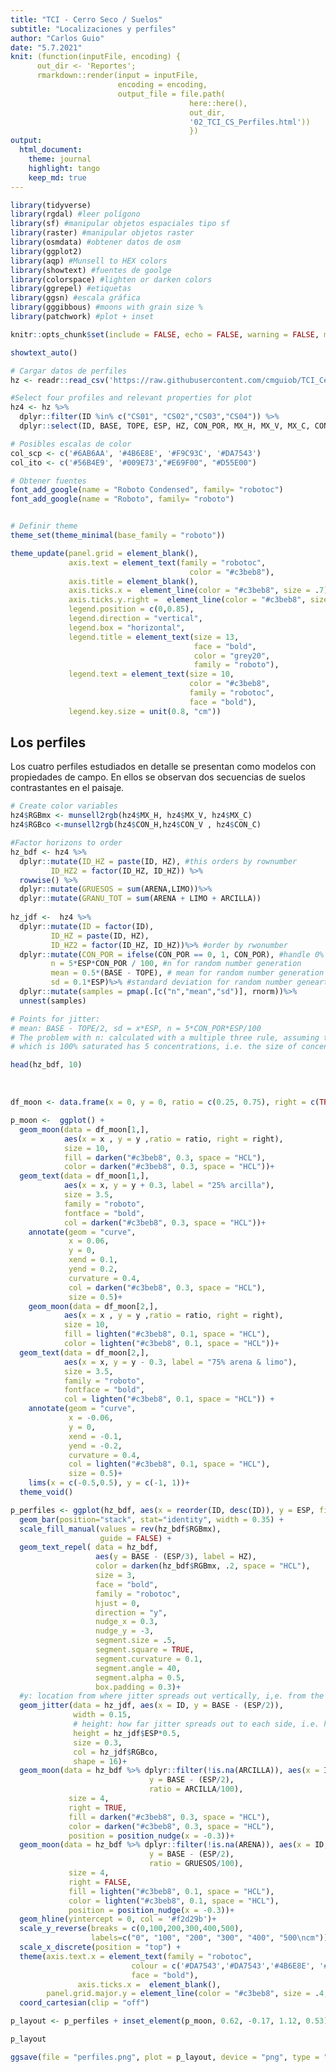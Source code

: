 ```yaml
---
title: "TCI - Cerro Seco / Suelos"
subtitle: "Localizaciones y perfiles"
author: "Carlos Guio"
date: "5.7.2021"
knit: (function(inputFile, encoding) { 
      out_dir <- 'Reportes';
      rmarkdown::render(input = inputFile,
                        encoding = encoding, 
                        output_file = file.path(
                                        here::here(), 
                                        out_dir, 
                                        '02_TCI_CS_Perfiles.html'))
                                        })
output:
  html_document:
    theme: journal
    highlight: tango
    keep_md: true
---
```



```r

library(tidyverse)
library(rgdal) #leer polígono
library(sf) #manipular objetos espaciales tipo sf
library(raster) #manipular objetos raster
library(osmdata) #obtener datos de osm
library(ggplot2)
library(aqp) #Munsell to HEX colors
library(showtext) #fuentes de goolge
library(colorspace) #lighten or darken colors
library(ggrepel) #etiquetas 
library(ggsn) #escala gráfica
library(gggibbous) #moons with grain size %
library(patchwork) #plot + inset

knitr::opts_chunk$set(include = FALSE, echo = FALSE, warning = FALSE, message = FALSE, fig.align="center", fig.showtext = TRUE, fig.retina = 1, dpi = 300, out.width = "70%")

showtext_auto()
```


```r

# Cargar datos de perfiles
hz <- readr::read_csv('https://raw.githubusercontent.com/cmguiob/TCI_CerroSeco_git/main/Datos/Suelos_CS_Horiz.csv')

#Select four profiles and relevant properties for plot
hz4 <- hz %>%
  dplyr::filter(ID %in% c("CS01", "CS02","CS03","CS04")) %>%
  dplyr::select(ID, BASE, TOPE, ESP, HZ, CON_POR, MX_H, MX_V, MX_C, CON_H, CON_V, CON_C, ARENA, LIMO, ARCILLA )

```


```r

# Posibles escalas de color
col_scp <- c('#6AB6AA', '#4B6E8E', '#F9C93C', '#DA7543')
col_ito <- c('#56B4E9', '#009E73',"#E69F00", "#D55E00")

# Obtener fuentes
font_add_google(name = "Roboto Condensed", family= "robotoc")
font_add_google(name = "Roboto", family= "roboto")


# Definir theme
theme_set(theme_minimal(base_family = "roboto"))

theme_update(panel.grid = element_blank(),
             axis.text = element_text(family = "robotoc",
                                        color = "#c3beb8"),
             axis.title = element_blank(),
             axis.ticks.x =  element_line(color = "#c3beb8", size = .7),
             axis.ticks.y.right =  element_line(color = "#c3beb8", size = .7),
             legend.position = c(0,0.85),
             legend.direction = "vertical", 
             legend.box = "horizontal",
             legend.title = element_text(size = 13, 
                                         face = "bold", 
                                         color = "grey20", 
                                         family = "roboto"),
             legend.text = element_text(size = 10, 
                                        color = "#c3beb8", 
                                        family = "robotoc",
                                        face = "bold"),
             legend.key.size = unit(0.8, "cm"))

```


## Los perfiles

Los cuatro perfiles estudiados en detalle se presentan como modelos con propiedades de campo. En ellos se observan dos secuencias de suelos contrastantes en el paisaje.

```r

# Create color variables
hz4$RGBmx <- munsell2rgb(hz4$MX_H, hz4$MX_V, hz4$MX_C)
hz4$RGBco <-munsell2rgb(hz4$CON_H,hz4$CON_V , hz4$CON_C)

#Factor horizons to order
hz_bdf <- hz4 %>%
  dplyr::mutate(ID_HZ = paste(ID, HZ), #this orders by rownumber
         ID_HZ2 = factor(ID_HZ, ID_HZ)) %>%
  rowwise() %>%
  dplyr::mutate(GRUESOS = sum(ARENA,LIMO))%>%
  dplyr::mutate(GRANU_TOT = sum(ARENA + LIMO + ARCILLA))
  
hz_jdf <-  hz4 %>%
  dplyr::mutate(ID = factor(ID),
         ID_HZ = paste(ID, HZ), 
         ID_HZ2 = factor(ID_HZ, ID_HZ))%>% #order by rwonumber
  dplyr::mutate(CON_POR = ifelse(CON_POR == 0, 1, CON_POR), #handle 0% concen.
         n = 5*ESP*CON_POR / 100, #n for random number generation
         mean = 0.5*(BASE - TOPE), # mean for random number generation
         sd = 0.1*ESP)%>% #standard deviation for random number geneartion
  dplyr::mutate(samples = pmap(.[c("n","mean","sd")], rnorm))%>%
  unnest(samples)

# Points for jitter:
# mean: BASE - TOPE/2, sd = x*ESP, n = 5*CON_POR*ESP/100
# The problem with n: calculated with a multiple three rule, assuming that 1cm 
# which is 100% saturated has 5 concentrations, i.e. the size of concentrations is 2mm

head(hz_bdf, 10)
```
 
\

```r

df_moon <- data.frame(x = 0, y = 0, ratio = c(0.25, 0.75), right = c(TRUE, FALSE))  

p_moon <-  ggplot() +
  geom_moon(data = df_moon[1,], 
            aes(x = x , y = y ,ratio = ratio, right = right), 
            size = 10, 
            fill = darken("#c3beb8", 0.3, space = "HCL"),
            color = darken("#c3beb8", 0.3, space = "HCL"))+
  geom_text(data = df_moon[1,],
            aes(x = x, y = y + 0.3, label = "25% arcilla"),
            size = 3.5,
            family = "roboto",
            fontface = "bold",
            col = darken("#c3beb8", 0.3, space = "HCL"))+
    annotate(geom = "curve", 
             x = 0.06, 
             y = 0,
             xend = 0.1, 
             yend = 0.2, 
             curvature = 0.4,
             col = darken("#c3beb8", 0.3, space = "HCL"),
             size = 0.5)+
    geom_moon(data = df_moon[2,], 
            aes(x = x , y = y ,ratio = ratio, right = right), 
            size = 10, 
            fill = lighten("#c3beb8", 0.1, space = "HCL"),
            color = lighten("#c3beb8", 0.1, space = "HCL"))+
  geom_text(data = df_moon[2,],
            aes(x = x, y = y - 0.3, label = "75% arena & limo"),
            size = 3.5,
            family = "roboto",
            fontface = "bold",
            col = lighten("#c3beb8", 0.1, space = "HCL")) +
    annotate(geom = "curve", 
             x = -0.06, 
             y = 0,
             xend = -0.1, 
             yend = -0.2, 
             curvature = 0.4,
             col = lighten("#c3beb8", 0.1, space = "HCL"),
             size = 0.5)+
    lims(x = c(-0.5,0.5), y = c(-1, 1))+
  theme_void()

```

 
```r


p_perfiles <- ggplot(hz_bdf, aes(x = reorder(ID, desc(ID)), y = ESP, fill = forcats::fct_rev(ID_HZ2))) + 
  geom_bar(position="stack", stat="identity", width = 0.35) +
  scale_fill_manual(values = rev(hz_bdf$RGBmx),
                    guide = FALSE) +
  geom_text_repel( data = hz_bdf,   
                   aes(y = BASE - (ESP/3), label = HZ),
                   color = darken(hz_bdf$RGBmx, .2, space = "HCL"),
                   size = 3,
                   face = "bold",
                   family = "robotoc",
                   hjust = 0,
                   direction = "y",
                   nudge_x = 0.3,
                   nudge_y = -3,
                   segment.size = .5,
                   segment.square = TRUE,
                   segment.curvature = 0.1,
                   segment.angle = 40,
                   segment.alpha = 0.5,
                   box.padding = 0.3)+
  #y: location from where jitter spreads out vertically, i,e. from the base minus half the tickness
  geom_jitter(data = hz_jdf, aes(x = ID, y = BASE - (ESP/2)),  
              width = 0.15, 
              # height: how far jitter spreads out to each side, i.e. half the tickness
              height = hz_jdf$ESP*0.5,
              size = 0.3,
              col = hz_jdf$RGBco,
              shape = 16)+
  geom_moon(data = hz_bdf %>% dplyr::filter(!is.na(ARCILLA)), aes(x = ID, 
                               y = BASE - (ESP/2), 
                               ratio = ARCILLA/100), 
             size = 4,
             right = TRUE,
             fill = darken("#c3beb8", 0.3, space = "HCL"),
             color = darken("#c3beb8", 0.3, space = "HCL"),
             position = position_nudge(x = -0.3))+
  geom_moon(data = hz_bdf %>% dplyr::filter(!is.na(ARENA)), aes(x = ID, 
                               y = BASE - (ESP/2), 
                               ratio = GRUESOS/100), 
             size = 4,
             right = FALSE,
             fill = lighten("#c3beb8", 0.1, space = "HCL"),
             color = lighten("#c3beb8", 0.1, space = "HCL"),
             position = position_nudge(x = -0.3))+
  geom_hline(yintercept = 0, col = '#f2d29b')+
  scale_y_reverse(breaks = c(0,100,200,300,400,500), 
                  labels=c("0", "100", "200", "300", "400", "500\ncm"))+
  scale_x_discrete(position = "top") +
  theme(axis.text.x = element_text(family = "robotoc",
                           colour = c('#DA7543','#DA7543','#4B6E8E', '#6AB6AA'),
                           face = "bold"),
               axis.ticks.x =  element_blank(),
        panel.grid.major.y = element_line(color = "#c3beb8", size = .4, linetype = c("13"))) +
  coord_cartesian(clip = "off")

```

```r

p_layout <- p_perfiles + inset_element(p_moon, 0.62, -0.17, 1.12, 0.53) # l, b, r, t

p_layout
```

```r


ggsave(file = "perfiles.png", plot = p_layout, device = "png", type = "cairo", path = here::here("graficas"), dpi = 300)

```

